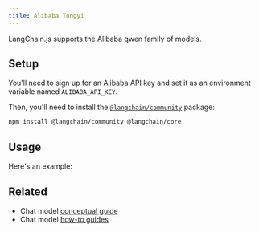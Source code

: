 ```yaml
---
title: Alibaba Tongyi
---
```


LangChain.js supports the Alibaba qwen family of models.

## Setup

You'll need to sign up for an Alibaba API key and set it as an environment variable named `ALIBABA_API_KEY`.

Then, you'll need to install the [`@langchain/community`](https://www.npmjs.com/package/@langchain/community) package:


```bash npm
npm install @langchain/community @langchain/core
```

## Usage

Here's an example:


<IntegrationAlitongyi />

## Related

- Chat model [conceptual guide](/oss/concepts/chat_models)
- Chat model [how-to guides](/oss/how-to/#chat-models)
